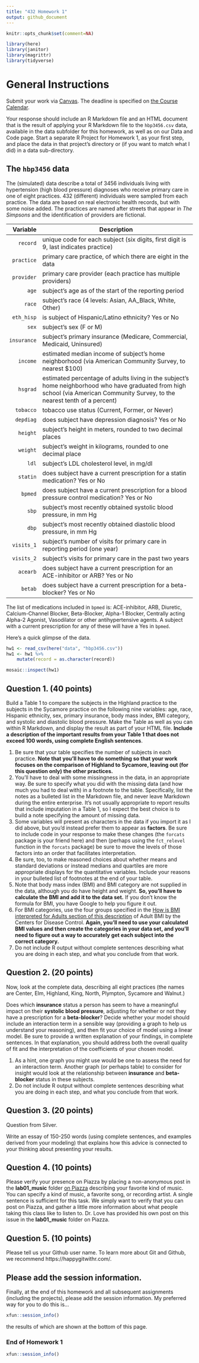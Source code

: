---
title: "432 Homework 1"
output: github_document
---

```{r set-options, echo=FALSE, cache=FALSE, message = FALSE}
knitr::opts_chunk$set(comment=NA)

library(here)
library(janitor)
library(magrittr)
library(tidyverse)
```

# General Instructions

Submit your work via [Canvas](https://canvas.case.edu/). The deadline is specified on [the Course Calendar](https://github.com/THOMASELOVE/432/calendar.html).

Your response should include an R Markdown file and an HTML document that is the result of applying your R Markdown file to the `hbp3456.csv` data, available in the data subfolder for this homework, as well as on our Data and Code page. Start a separate R Project for Homework 1, as your first step, and place the data in that project's directory or (if you want to match what I did) in a data sub-directory.

## The `hbp3456` data

The (simulated) data describe a total of 3456 individuals living with hypertension (high blood pressure) diagnoses who receive primary care in one of eight practices. 432 (different) individuals were sampled from each practice. The data are based on real electronic health records, but with some noise added. The practices are named after streets that appear in *The Simpsons* and the identification of providers are fictional.

Variable    | Description
----------: | --------------------------------------------------------------------------------------------------------
`record`    | unique code for each subject (six digits, first digit is 9, last indicates practice)
`practice`  | primary care practice, of which there are eight in the data
`provider`  | primary care provider (each practice has multiple providers)
`age`       | subject's age as of the start of the reporting period
`race`      | subject's race (4 levels: Asian, AA_Black, White, Other)
`eth_hisp`  | is subject of Hispanic/Latino ethnicity? Yes or No
`sex`       | subject's sex (F or M)
`insurance` | subject's primary insurance (Medicare, Commercial, Medicaid, Uninsured)
`income`    | estimated median income of subject's home neighborhood (via American Community Survey, to nearest $100)
`hsgrad`    | estimated percentage of adults living in the subject's home neighborhood who have graduated from high school (via American Community Survey, to the nearest tenth of a percent)
`tobacco`   | tobacco use status (Current, Former, or Never)
`depdiag`   | does subject have depression diagnosis? Yes or No
`height`    | subject's height in meters, rounded to two decimal places
`weight`    | subject's weight in kilograms, rounded to one decimal place
`ldl`       | subject's LDL cholesterol level, in mg/dl
`statin`    | does subject have a current prescription for a statin medication? Yes or No
`bpmed`     | does subject have a current prescription for a blood pressure control medication? Yes or No
`sbp`       | subject's most recently obtained systolic blood pressure, in mm Hg
`dbp`       | subject's most recently obtained diastolic blood pressure, in mm Hg
`visits_1`  | subject's number of visits for primary care in reporting period (one year)
`visits_2`  | subject's visits for primary care in the past two years
`acearb`    | does subject have a current prescription for an ACE-inhibitor or ARB? Yes or No
`betab`     | does subject have a current prescription for a beta-blocker? Yes or No

The list of medications included in `bpmed` is: ACE-inhibitor, ARB, Diuretic, Calcium-Channel Blocker, Beta-Blocker, Alpha-1 Blocker, Centrally acting Alpha-2 Agonist, Vasodilator or other antihypertensive agents. A subject with a current prescription for any of these will have a Yes in `bpmed`.

Here's a quick glimpse of the data.

```{r, message = FALSE, warning = FALSE}
hw1 <- read_csv(here("data", "hbp3456.csv"))
hw1 <- hw1 %>%
    mutate(record = as.character(record))

mosaic::inspect(hw1)
```


## Question 1. (40 points)

Build a Table 1 to compare the subjects in the Highland practice to the subjects in the Sycamore practice on the following nine variables: age, race, Hispanic ethnicity, sex, primary insurance, body mass index, BMI category, and systolic and diastolic blood pressure. Make the Table as well as you can within R Markdown, and display the result as part of your HTML file. **Include a description of the important results from your Table 1 that does not exceed 100 words, using complete English sentences**.

1. Be sure that your table specifies the number of subjects in each practice. **Note that you'll have to do something so that your work focuses on the comparison of Highland to Sycamore, leaving out (for this question only) the other practices.**
2. You'll have to deal with some missingness in the data, in an appropriate way. Be sure to specify what you did with the missing data (and how much you had to deal with) in a footnote to the table. Specifically, list the notes as a bulleted list in the Markdown file, and never leave Markdown during the entire enterprise. It's not usually appropriate to report results that include imputation in a Table 1, so I expect the best choice is to build a note specifying the amount of missing data.
3. Some variables will present as characters in the data if you import it as I did above, but you'd instead prefer them to appear as **factors**. Be sure to include code in your response to make these changes (the `forcats` package is your friend here) and then (perhaps using the `fct_relevel` function in the `forcats` package) be sure to move the levels of those factors into an order that facilitates interpretation.
4. Be sure, too, to make reasoned choices about whether means and standard deviations or instead medians and quartiles are more appropriate displays for the quantitative variables. Include your reasons in your bulleted list of footnotes at the end of your table.
5. Note that body mass index (BMI) and BMI category are not supplied in the data, although you do have height and weight. **So, you'll have to calculate the BMI and add it to the data set.** If you don't know the formula for BMI, you have Google to help you figure it out.
6. For BMI categories, use the four groups specified in the [How is BMI interpreted for Adults section of this description](https://www.cdc.gov/healthyweight/assessing/bmi/adult_bmi/index.html) of Adult BMI by the Centers for Disease Control. **Again, you'll need to use your calculated BMI values and then create the categories in your data set, and you'll need to figure out a way to accurately get each subject into the correct category.**
7. Do not include R output without complete sentences describing what you are doing in each step, and what you conclude from that work.

## Question 2. (20 points)

Now, look at the complete data, describing all eight practices (the names are Center, Elm, Highland, King, North, Plympton, Sycamore and Walnut.) 

Does which **insurance** status a person has seem to have a meaningful impact on their **systolic blood pressure**, adjusting for whether or not they have a prescription for a **beta-blocker**? Decide whether your model should include an interaction term in a sensible way (providing a graph to help us understand your reasoning), and then fit your choice of model using a linear model. Be sure to provide a written explanation of your findings, in complete sentences. In that explanation, you should address both the overall quality of fit and the interpretation of the coefficients of your chosen model. 

1. As a hint, one graph you might use would be one to assess the need for an interaction term. Another graph (or perhaps table) to consider for insight would look at the relationship between **insurance** and **beta-blocker** status in these subjects.
2. Do not include R output without complete sentences describing what you are doing in each step, and what you conclude from that work.

## Question 3. (20 points)

Question from Silver. 

Write an essay of 150-250 words (using complete sentences, and examples derived from your modeling) that explains how this advice is connected to your thinking about presenting your results.

## Question 4. (10 points)

Please verify your presence on Piazza by placing a non-anonymous post in the **lab01_music** folder [on Piazza](https://piazza.com/case/spring2021/pqhs432) describing your favorite kind of music. You can specify a kind of music, a favorite song, or recording artist. A single sentence is sufficient for this task. We simply want to verify that you can post on Piazza, and gather a little more information about what people taking this class like to listen to. Dr. Love has provided his own post on this issue in the **lab01_music** folder on Piazza.

## Question 5. (10 points)

Please tell us your Github user name. To learn more about Git and Github, we recommend https://happygitwithr.com/.

## Please add the session information.

Finally, at the end of this homework and all subsequent assignments (including the projects), please add the session information. My preferred way for you to do this is...

```{r, eval = FALSE}
xfun::session_info()
```

the results of which are shown at the bottom of this page.

### End of Homework 1

```{r}
xfun::session_info()
```

